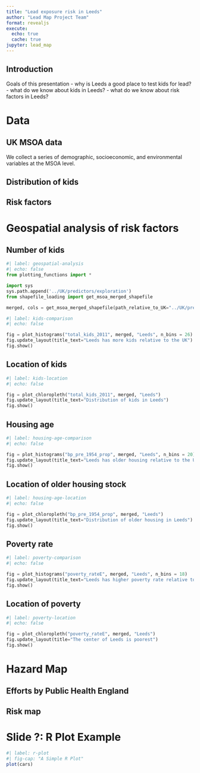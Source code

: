 ```yaml
---
title: "Lead exposure risk in Leeds"
author: "Lead Map Project Team"
format: revealjs
execute:
  echo: true
  cache: true
jupyter: lead_map
---
```


## Introduction

Goals of this presentation
- why is Leeds a good place to test kids for lead?
- what do we know about kids in Leeds?
- what do we know about risk factors in Leeds?

# Data
## UK MSOA data
We collect a series of demographic, socioeconomic, and environmental variables at the MSOA level.
<!-- general intro slide: what is an msoa? preview of the variables we will look at -->

## Distribution of kids
<!-- plot number of kids in various age groups across leeds map -->

## Risk factors
<!-- Introduce risk factors one by one, list their source, and why we think it is related to lead (e.g. building period, because lead paint was in frequent use prior to year Y etc.) -->


# Geospatial analysis of risk factors
<!-- plot risk factors one by one, each time showing geospatial distribution across leeds as well as a barplot of distribution in leeds vs rest of UK  -->

## Number of kids
```python
#| label: geospatial-analysis
#| echo: false
from plotting_functions import *

import sys
sys.path.append('../UK/predictors/exploration')
from shapefile_loading import get_msoa_merged_shapefile

merged, cols = get_msoa_merged_shapefile(path_relative_to_UK="../UK/predictors")
```

```python
#| label: kids-comparison
#| echo: false

fig = plot_histograms("total_kids_2011", merged, "Leeds", n_bins = 26)
fig.update_layout(title_text="Leeds has more kids relative to the UK")
fig.show()
```

## Location of kids

```python
#| label: kids-location
#| echo: false

fig = plot_chloropleth("total_kids_2011", merged, "Leeds")
fig.update_layout(title_text="Distribution of kids in Leeds")
fig.show()
```

## Housing age

```python
#| label: housing-age-comparison
#| echo: false

fig = plot_histograms("bp_pre_1954_prop", merged, "Leeds", n_bins = 20)
fig.update_layout(title_text="Leeds has older housing relative to the UK")
fig.show()
```

## Location of older housing stock
```python
#| label: housing-age-location
#| echo: false

fig = plot_chloropleth("bp_pre_1954_prop", merged, "Leeds")
fig.update_layout(title_text="Distribution of older housing in Leeds")
fig.show()
```

## Poverty rate

```python
#| label: poverty-comparison
#| echo: false

fig = plot_histograms("poverty_rateE", merged, "Leeds", n_bins = 18)
fig.update_layout(title_text="Leeds has higher poverty rate relative to the UK")
fig.show()
```

## Location of poverty
```python
#| label: poverty-location
#| echo: false

fig = plot_chloropleth("poverty_rateE", merged, "Leeds")
fig.update_layout(title="The center of Leeds is poorest")
fig.show()
```


# Hazard Map

## Efforts by Public Health England
<!-- describe their approach, and then describe how we expand it: more granular analysis (MSOA isntead of LAD), more risk variables of choice, and less wasteful risk function (dont throw out info by computing discrete deciles) -->

## Risk map
<!-- show the risk map, and then show the risk map with the number of kids in each MSOA overlaid -->


# Slide ?: R Plot Example

```r
#| label: r-plot
#| fig-cap: "A Simple R Plot"
plot(cars)
```
